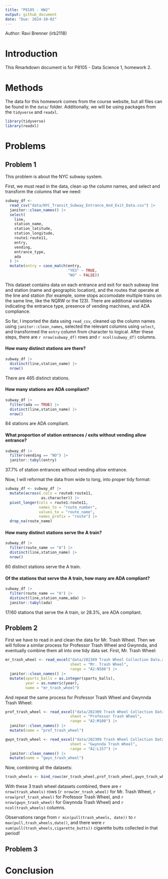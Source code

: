 ```yaml
---
title: "P8105 - HW2"
output: github_document
date: "Due: 2024-10-02"
---
```


Author: Ravi Brenner (irb2118)

# Introduction
This Rmarkdown document is for P8105 - Data Science 1, homework 2.

# Methods
The data for this homework comes from the course website, but all files can be found in the `data/` folder. Additionally, we will be using packages from the `tidyverse` and `readxl`.

```r
library(tidyverse)
library(readxl)
```


# Problems

## Problem 1

This problem is about the NYC subway system.

First, we must read in the data, clean up the column names, and select and transform the columns that we need:

```r
subway_df <-
  read_csv("data/NYC_Transit_Subway_Entrance_And_Exit_Data.csv") |>
  janitor::clean_names() |>
  select(
    line,
    station_name,
    station_latitude,
    station_longitude,
    route1:route11,
    entry,
    vending,
    entrance_type,
    ada
  ) |>
  mutate(entry = case_match(entry,
                            "YES" ~ TRUE,
                            "NO" ~ FALSE))
```

This dataset contains data on each entrance and exit for each subway line and station (name and geographic location), and the routes that operate at the line and station (for example, some stops accomodate multiple trains on the same line, like the NQRW or the 123). There are additional variables indicating the entrance type, presence of vending machines, and ADA compliance.

So far, I imported the data using `read_csv`, cleaned up the column names using `janitor::clean_names`, selected the relevant columns using `select`, and transformed the `entry` column from character to logical. After these steps, there are `r nrow(subway_df)` rows and `r ncol(subway_df)` columns. 



#### How many distinct stations are there? 
```r
subway_df |>
  distinct(line,station_name) |>
  nrow()
```

There are 465 distinct stations.

#### How many stations are ADA compliant?
```r
subway_df |>
  filter(ada == TRUE) |>
  distinct(line,station_name) |>
  nrow()
```

84 stations are ADA compliant.

#### What proportion of station entrances / exits without vending allow entrance?
```r
subway_df |>
  filter(vending == "NO") |>
  janitor::tabyl(entry)
```

37.7% of station entrances without vending allow entrance.


Now, I will reformat the data from wide to long, into proper tidy format:
```r
subway_df <- subway_df |>
  mutate(across(.cols = route8:route11,
                as.character)) |>
  pivot_longer(cols = route1:route11,
               names_to = "route_number",
               values_to = "route_name",
               names_prefix = "route") |>
  drop_na(route_name)
```

#### How many distinct stations serve the A train? 
```r
subway_df |>
  filter(route_name == "A") |>
  distinct(line,station_name) |>
  nrow()
```

60 distinct stations serve the A train.

#### Of the stations that serve the A train, how many are ADA compliant?
```r
subway_df |>
  filter(route_name == "A") |>
  distinct(line,station_name,ada) |>
  janitor::tabyl(ada)
```

17/60 stations that serve the A train, or 28.3%, are ADA compliant.

## Problem 2

First we have to read in and clean the data for Mr. Trash Wheel. Then we will follow a similar process for Professor Trash Wheel and Gwynnda, and eventually combine them all into one tidy data set. First, Mr. Trash Wheel:

```r
mr_trash_wheel <- read_excel("data/202309 Trash Wheel Collection Data.xlsx",
                             sheet = "Mr. Trash Wheel",
                             range = "A2:N586") |>
  janitor::clean_names() |>
  mutate(sports_balls = as.integer(sports_balls),
         year = as.numeric(year),
         name = "mr_trash_wheel") 
```

And repeat the same process for Professor Trash Wheel and Gwynnda Trash Wheel:
```r
prof_trash_wheel <- read_excel("data/202309 Trash Wheel Collection Data.xlsx",
                             sheet = "Professor Trash Wheel",
                             range = "A2:M108") |>
  janitor::clean_names() |>
  mutate(name = "prof_trash_wheel")

gwyn_trash_wheel <- read_excel("data/202309 Trash Wheel Collection Data.xlsx",
                             sheet = "Gwynnda Trash Wheel",
                             range = "A2:L157") |>
  janitor::clean_names() |>
  mutate(name = "gwyn_trash_wheel")
```

Now, combining all the datasets:

```r
trash_wheels <- bind_rows(mr_trash_wheel,prof_trash_wheel,gwyn_trash_wheel)
```

With these 3 trash wheel datasets combined, there are `r nrow(trash_wheels)` rows 
(`r nrow(mr_trash_wheel)` for Mr. Trash Wheel, `r nrow(prof_trash_wheel)` for Professor Trash Wheel, and `r nrow(gwyn_trash_wheel)` for Gwynnda Trash Wheel) 
and `r ncol(trash_wheels)` columns. 

Observations range from `r min(pull(trash_wheels, date))` to `r max(pull,trash_wheels,date))`, and there were `r sum(pull(trash_wheels,cigarette_butts))` cigarette butts collected in that period!


## Problem 3

# Conclusion